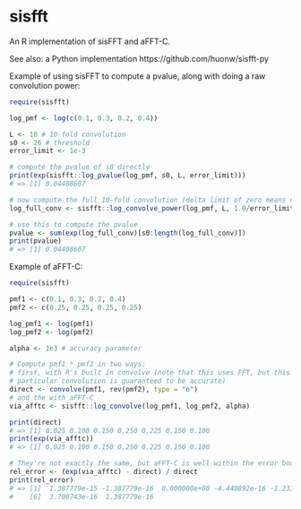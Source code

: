 # sisfft

An R implementation of sisFFT and aFFT-C.

See also: a Python implementation https://github.com/huonw/sisfft-py

Example of using sisFFT to compute a pvalue, along with doing a raw
convolution power:

```r
require(sisfft)

log_pmf <- log(c(0.1, 0.3, 0.2, 0.4))

L <- 10 # 10-fold convolution
s0 <- 26 # threshold
error_limit <- 1e-3

# compute the pvalue of s0 directly
print(exp(sisfft::log_pvalue(log_pmf, s0, L, error_limit)))
# => [1] 0.04408607

# now compute the full 10-fold convolution (delta limit of zero means no truncation)
log_full_conv <- sisfft::log_convolve_power(log_pmf, L, 1.0/error_limit, 0.0)

# use this to compute the pvalue
pvalue <- sum(exp(log_full_conv)[s0:length(log_full_conv)])
print(pvalue)
# => [1] 0.04408607
```

Example of aFFT-C:

```r
require(sisfft)

pmf1 <- c(0.1, 0.3, 0.2, 0.4)
pmf2 <- c(0.25, 0.25, 0.25, 0.25)

log_pmf1 <- log(pmf1)
log_pmf2 <- log(pmf2)

alpha <- 1e3 # accuracy parameter

# Compute pmf1 * pmf2 in two ways:
# first, with R's built in convolve (note that this uses FFT, but this
# particular convolution is guaranteed to be accurate)
direct <- convolve(pmf1, rev(pmf2), type = "o")
# and the with aFFT-C
via_afftc <- sisfft::log_convolve(log_pmf1, log_pmf2, alpha)

print(direct)
# => [1] 0.025 0.100 0.150 0.250 0.225 0.150 0.100
print(exp(via_afftc))
# => [1] 0.025 0.100 0.150 0.250 0.225 0.150 0.100

# They're not exactly the same, but aFFT-C is well within the error bounds:
rel_error <- (exp(via_afftc) - direct) / direct
print(rel_error)
# => [1]  1.387779e-15 -1.387779e-16  0.000000e+00 -4.440892e-16 -1.233581e-16
#    [6]  3.700743e-16  1.387779e-16
```
